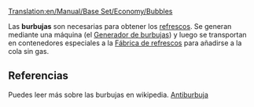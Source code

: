 [[Translation:en/Manual/Base Set/Economy/Bubbles]]

{{es/Carga| carga  = Burbujas
| imagen = Bubbles.png
| producida =[[es/Manual/Base Set/Economy/Generador de burbujas|Generador de burbujas]]
| aceptada  =[[es/Manual/Base Set/Economy/Fábrica de refrescos|Fábrica de refrescos]]
}}

Las '''burbujas''' son necesarias para obtener los [[es/refrescos|refrescos]]. Se generan mediante una máquina (el [[es/Manual/Base Set/Economy/Generador de burbujas|Generador de burbujas]]) y luego se transportan en contenedores especiales a la [[es/Manual/Base Set/Economy/Fábrica de refrescos|Fábrica de refrescos]] para añadirse a la cola sin gas.

==Referencias==
Puedes leer más sobre las burbujas en wikipedia. [https://www.wikipedia.org/wiki/es:antiburbuja Antiburbuja]